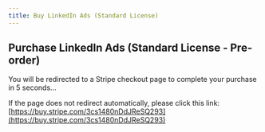 ```yaml
---
title: Buy LinkedIn Ads (Standard License)
---
```



<Head>
  <meta httpEquiv="refresh" content="5; url='https://buy.stripe.com/3cs1480nDdJReSQ293'" />
</Head>

## Purchase LinkedIn Ads (Standard License - Pre-order)

You will be redirected to a Stripe checkout page to complete your purchase in 5 seconds...

If the page does not redirect automatically, please click this link: [https://buy.stripe.com/3cs1480nDdJReSQ293](https://buy.stripe.com/3cs1480nDdJReSQ293)
